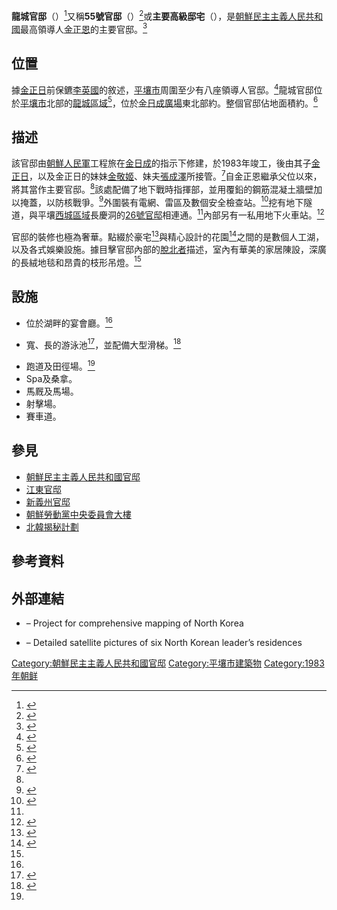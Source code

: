 {{location map+|North Korea|caption = 龍城官邸在北韓的位置| float=right|width=|places=
{{location map~|North Korea|label=龍城|position=top|lat=39.116377|long=125.805817|region=KP-01}}}}
'''龍城官邸'''（{{kor|룡성 관저}}）<ref>{{cite news|url=http://news.donga.com/Politics/NK/3//20090812/8766418/1|title=‘김정일 저택’ 평양 룡성구역 관저 가능성|work=DongA Ilbo|date=August 12, 2009|accessdate=December 12, 2012|language=ko}}{{dead link|date=2018年5月 |bot=InternetArchiveBot |fix-attempted=yes }}</ref>又稱'''55號官邸'''（{{kor|55호 관저}}）<ref name="MSNBC">{{cite news|last=Windrem|first=Robert|url=http://dailynightly.msnbc.com/2006/10/in_a_country_of.html|title=Looking down on Kim Jong Il|work=MSNBC|date=June 18, 2010|accessdate=December 12, 2012|deadurl=yes|archiveurl=http://archive.wikiwix.com/cache/20140310143333/http://dailynightly.msnbc.com/2006/10/in_a_country_of.html|archivedate=2014年3月10日}}</ref>或'''主要高級邸宅'''（{{kor|주요 고급 저택}}），是[[朝鮮民主主義人民共和國|朝鮮民主主義人民共和國]]最高領導人[[金正恩|金正恩]]的主要官邸。<ref name="Petrov">{{cite web | title= Kim Jong-il’s ‘Mt. Ryongnam Range’ is succeeded by Kim Jong-un’s ‘Mt. Ami Range’ | work= Leonid Petrov’s Korea Vision | url= http://leonidpetrov.wordpress.com/2011/02/16/kim-jong-ils-mt-ryongnam-range-is-succeeded-by-kim-jong-uns-mt-ami-range/| accessdate= December 12, 2012}}</ref>

==位置==
據[[金正日|金正日]]前保鑣[[李英國|李英國]]的敘述，[[平壤市|平壤市]]周圍至少有八座領導人官邸。<ref>{{cite news|title=The Supremo in His Labyrinth|work=Time Magazine|url=http://www.time.com/time/magazine/article/0,9171,201976-1,00.html|accessdate=December 12, 2012 | first=Donald | last=Macintyre | date=February 18, 2002}}</ref>龍城官邸位於[[平壤市|平壤市]]北部的[[龍城區域|龍城區域]]<ref name="Chosun">{{cite news|url=http://english.chosun.com/site/data/html_dir/2009/08/13/2009081300297.html|title='Kim Jong-il's House' Spotted on Google Earth|work=The Chosun Ilbo|date=August 13, 2009|accessdate=December 12, 2012}}</ref>，位於[[金日成廣場|金日成廣場]]東北部約{{convert|12|km|mi|abbr=on}}。整個官邸佔地面積約{{convert|12|km2|mi2|abbr=on}}。<ref name="nkeconwatch">{{cite web | title= Elite Areas | work= North Korean Economy Watch | url= http://www.nkeconwatch.com/nk-uploads/elite1.JPG| accessdate= December 12, 2012}}</ref>

==描述==
該官邸由[[朝鮮人民軍|朝鮮人民軍]]工程旅在[[金日成|金日成]]的指示下修建，於1983年竣工，後由其子[[金正日|金正日]]，以及金正日的妹妹[[金敬姬|金敬姬]]、妹夫[[張成澤|張成澤]]所接管。<ref name="wikimapia">{{cite web | title= DPRK Leadership Compound (Residence 22)| work= Wikimapia | url= http://wikimapia.org/#lat=39.1158035&lon=125.7971087&z=14&l=5&m=b&show=/5407284/DPRK-Leadership-Compound-Residence-22| accessdate= December 12, 2012}}</ref>自金正恩繼承父位以來，將其當作主要官邸。<ref name="Petrov"/>該處配備了地下戰時指揮部，並用覆鉛的鋼筋混凝土牆壁加以掩蓋，以防核戰爭。<ref name="DailyNK">{{cite news|last=Han|first=Young Jin|url=http://www.dailynk.com/english/read.php?cataId=nk02300&num=83|title=Kim Jong Il, Where He Sleeps and Where He Works|work=DailyNK|date=March 15, 2005|accessdate=December 12, 2012|deadurl=yes|archiveurl=https://web.archive.org/web/20130516044422/http://www.dailynk.com/english/read.php?cataId=nk02300&num=83|archivedate=2013年5月16日}}</ref>外圍裝有電網、雷區及數個安全檢查站。<ref>{{cite news|last=Krauel|first=Torsten|url=http://www.welt.de/print/wams/politik/article11263271/Kim-Jong-ils-Hoehlenstaat-Nordkorea.html|title=Kim Jong-ils Höhlenstaat Nordkorea|work=Die Welt|date=November 28, 2010|accessdate=December 12, 2012|language=de}}</ref>挖有地下隧道，與平壤[[西城區域|西城區域]]長慶洞的[[長慶官邸|26號官邸]]相連通。<ref name="DailyNK"/>內部另有一私用地下火車站。<ref name="RFA">{{cite news|last=Lipes|first=Joshua|url=http://www.rfa.org/english/news/korea/kimspalaces-08172009121508.html|title=Kim's Palaces, via Google Earth|work=Radio Free Asia|date=August 17, 2009|accessdate=December 12, 2012}}</ref>

官邸的裝修也極為奢華。點綴於豪宅<ref>{{cite news|last=Prynne|first=Miranda|url= http://www.independent.co.uk/news/world/asia/north-korea-uncovered-palaces-labour-camps-and-mass-graves-1711573.html|title= North Korea uncovered: Palaces, labour camps and mass graves |work=The Independent|date=June 21, 2009|accessdate=December 12, 2012}}</ref>與精心設計的花園<ref name="BBC">{{cite news|last=Brown|first=Adrian|url=http://news.bbc.co.uk/2/hi/asia-pacific/8110093.stm|title=Satellites uncover North Korea |work=BBC News|date=August 9, 2009|accessdate=December 12, 2012}}</ref>之間的是數個人工湖，以及各式娛樂設施。據目擊官邸內部的[[脫北者|脫北者]]描述，室內有華美的家居陳設，深廣的長絨地毯和昂貴的枝形吊燈。<ref name="MSNBC"/>

==設施==
* 位於湖畔的宴會廳。<ref name="wikimapia"/>
* {{convert|15|m|ft|abbr=on}}寬、{{convert|50|m|ft|abbr=on}}長的游泳池<ref>{{cite news| url=http://english.people.com.cn/90001/90782/91341/6727569.html|title=Kim Jong-il's sitting room discovered by Google earth |work=People’s Daily|date=August 13, 2009|accessdate=December 12, 2012}}</ref>，並配備大型滑梯。<ref>{{cite news|last=Doyle|first=Leonard|url=http://www.telegraph.co.uk/news/worldnews/asia/northkorea/5413447/Leaders-live-in-luxury-while-North-Koreans-starve-to-pay-for-nuclear-bomb.html|title=Leaders live in luxury while North Koreans starve to pay for nuclear bomb|work=The Telegraph|date=May 31, 2009|accessdate=December 12, 2012}}</ref>
* 跑道及田徑場。<ref name="MSNBC"/>
* Spa及桑拿。
* 馬厩及馬場。
* 射擊場。
* 賽車道。

==參見==
{{Portal|朝鮮}}
* [[朝鮮民主主義人民共和國官邸|朝鮮民主主義人民共和國官邸]]
* [[江東官邸|江東官邸]]
* [[新義州官邸|新義州官邸]]
* [[朝鮮勞動黨中央委員會大樓|朝鮮勞動黨中央委員會大樓]]
* [[北韓揭秘計劃|北韓揭秘計劃]]

==參考資料==
{{reflist}}

==外部連結==
* {{cite web|url=http://www.nkeconwatch.com/north-korea-uncovered-google-earth/|publisher=North Korean Economy Watch|title=North Korea Uncovered – (Google Earth)}} – Project for comprehensive mapping of North Korea
* {{cite web|url= http://freekorea.us/2009/08/12/the-palaces-of-pyongyang/| publisher=One Free Korea|title= The Palaces of Pyongyang on Google Earth}} – Detailed satellite pictures of six North Korean leader’s residences

{{coord|39.116377|N|125.805817|E|region:KP-01_type:landmark_scale:3000|format=dms|display=title }}
 
[[Category:朝鮮民主主義人民共和國官邸|Category:朝鮮民主主義人民共和國官邸]]
[[Category:平壤市建築物|Category:平壤市建築物]]
[[Category:1983年朝鲜|Category:1983年朝鲜]]